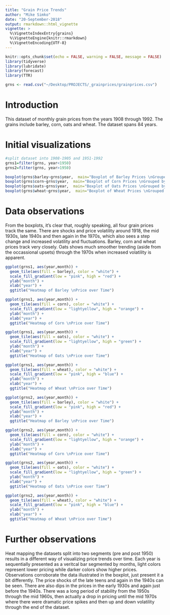 ```yaml
---
title: "Grain Price Trends"
author: "Mike Simko"
date: "20-September-2018"
output: rmarkdown::html_vignette
vignette: >
  %\VignetteIndexEntry{grains}
  %\VignetteEngine{knitr::rmarkdown}
  %\VignetteEncoding{UTF-8}
---
```


```r
knitr::opts_chunk$set(echo = FALSE, warning = FALSE, message = FALSE)
library(tidyverse)
library(lubridate)
library(forecast)
library(TTR)
```

```r
grns <- read.csv("~/Desktop/PROJECTS/_grainprices/grainprices.csv")
```

# Introduction

This dataset of monthly grain prices from the years 1908 through 1992. The grains include barley, corn, oats and wheat. The dataset spans 84 years.

# Initial visualizations

```r
#split dataset into 1908-1905 and 1951-1992
grns1=filter(grns, year<1950)
grns2=filter(grns, year>1950)
```

```r
boxplot(grns$barley~grns$year,  main="Boxplot of Barley Prices \nGrouped by Year", xlab="Year")
boxplot(grns$corn~grns$year,  main="Boxplot of Corn Prices \nGrouped by Year", xlab="Year")
boxplot(grns$oats~grns$year,  main="Boxplot of Oats Prices \nGrouped by Year", xlab="Year")
boxplot(grns$wheat~grns$year,  main="Boxplot of Wheat Prices \nGrouped by Year", xlab="Year")
```

# Data observations

From the boxplots, it's clear that, roughly speaking, all four grain prices track the same. There are shocks and price volatility around 1918, the mid 1930s, late 1940s and then again in the 1970s, which also sees a step change and increased volatility and fluctuations. Barley, corn and wheat prices track very closely. Oats shows much smoother trending (aside from the occassional upsets) through the 1970s when increased volatility is apparent.

```r
ggplot(grns1, aes(year,month)) +
  geom_tile(aes(fill = barley), color = "white") +
  scale_fill_gradient(low = "pink", high = "red") +
  ylab("month") +
  xlab("year") +
  ggtitle("Heatmap of Barley \nPrice over Time")

ggplot(grns1, aes(year,month)) +
  geom_tile(aes(fill = corn), color = "white") +
  scale_fill_gradient(low = "lightyellow", high = "orange") +
  ylab("month") +
  xlab("year") +
  ggtitle("Heatmap of Corn \nPrice over Time")

ggplot(grns1, aes(year,month)) +
  geom_tile(aes(fill = oats), color = "white") +
  scale_fill_gradient(low = "lightyellow", high = "green") +
  ylab("month") +
  xlab("year") +
  ggtitle("Heatmap of Oats \nPrice over Time")

ggplot(grns1, aes(year,month)) +
  geom_tile(aes(fill = wheat), color = "white") +
  scale_fill_gradient(low = "pink", high = "blue") +
  ylab("month") +
  xlab("year") +
  ggtitle("Heatmap of Wheat \nPrice over Time")
```

```r
ggplot(grns2, aes(year,month)) +
  geom_tile(aes(fill = barley), color = "white") +
  scale_fill_gradient(low = "pink", high = "red") +
  ylab("month") +
  xlab("year") +
  ggtitle("Heatmap of Barley \nPrice over Time")

ggplot(grns2, aes(year,month)) +
  geom_tile(aes(fill = corn), color = "white") +
  scale_fill_gradient(low = "lightyellow", high = "orange") +
  ylab("month") +
  xlab("year") +
  ggtitle("Heatmap of Corn \nPrice over Time")

ggplot(grns2, aes(year,month)) +
  geom_tile(aes(fill = oats), color = "white") +
  scale_fill_gradient(low = "lightyellow", high = "green") +
  ylab("month") +
  xlab("year") +
  ggtitle("Heatmap of Oats \nPrice over Time")

ggplot(grns2, aes(year,month)) +
  geom_tile(aes(fill = wheat), color = "white") +
  scale_fill_gradient(low = "pink", high = "blue") +
  ylab("month") +
  xlab("year") +
  ggtitle("Heatmap of Wheat \nPrice over Time")
```

# Further observations

Heat mapping the datasets split into two segments (pre and post 1950) results in a different way of visualizing price trends over time. Each year is sequentially presented as a veritcal bar segmented by months, light colors represent lower pricing while darker colors show higher prices. 
Observations corroborate the data illustrated in the boxplot, just present it a bit differently. The price shocks of the late teens and again in the 1940s can be seen. There are also dips in the prices in the early 1930s and again just before the 1940s. There was a long period of stability from the 1950s through the mid 1960s, then actually a drop in pricing until the mid 1970s where there were dramatic price spikes and then up and down volatility through the end of the dataset.

